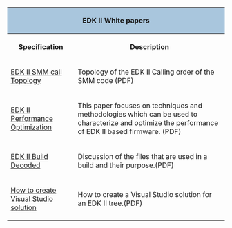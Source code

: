 <div class="t_projects">
<table>
<tr><th colspan="4" style="background-color:#a9c6dd">EDK II White papers</th></tr>
<tr>
<th>Specification</th>
<th>Description</th>
</tr>
<tr>
<td>
[https://sourceforge.net/projects/edk2/files/General%20Documentation/EDK%20II%20SMM%20call%20topology.pdf/download EDK II SMM call Topology]
</td>
<td>
Topology of the EDK II Calling order of the SMM code (PDF)
</td>
</tr>

<tr>
<td>
[https://sourceforge.net/projects/edk2/files/Technical%20Information/PerformanceOptimization_1_0.pdf/download EDK II Performance Optimization]
</td>
<td>
This paper focuses on techniques and methodologies which can be used to characterize and optimize the performance of EDK II based firmware.
(PDF)

</td>
</tr>
<tr>
<td>
[https://sourceforge.net/projects/edk2/files/General%20Documentation/EDK2_Build_Decoded.pdf/download EDK II Build Decoded]
</td>
<td>
Discussion of the files that are used in a build and their purpose.(PDF)

</td>
</tr>
<tr>
<td>
[https://sourceforge.net/projects/edk2/files/General%20Documentation/How-to-Create_VS_Solution_for_Existing_Code.pdf/download How to create Visual Studio solution]
</td>
<td>
How to create a Visual Studio solution for an EDK II tree.(PDF)

</td>
</tr>

</table>
<!-- [[Category:EDKII]] -->
<!-- [[Category:Documents]] -->
